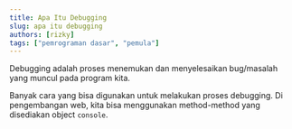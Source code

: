 ```yaml
---
title: Apa Itu Debugging
slug: apa itu debugging
authors: [rizky]
tags: ["pemrograman dasar", "pemula"]
---
```


Debugging adalah proses menemukan dan menyelesaikan bug/masalah yang muncul pada program kita.

<!--truncate-->

Banyak cara yang bisa digunakan untuk melakukan proses debugging. Di pengembangan web, kita bisa menggunakan method-method yang disediakan object `console`.
